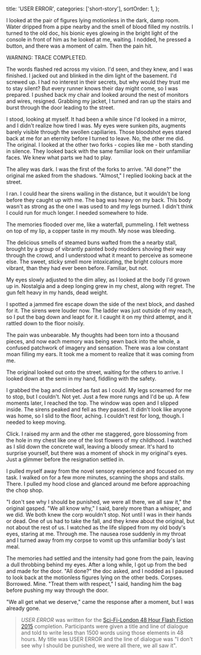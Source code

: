   title: 'USER ERROR',
  categories: ['short-story'],
  sortOrder: 1,
};

I looked at the pair of figures lying motionless in the dark, damp room. Water
dripped from a pipe nearby and the smell of blood filled my nostrils. I turned
to the old doc, his bionic eyes glowing in the bright light of the console in
front of him as he looked at me, waiting. I nodded, he pressed a button, and
there was a moment of calm. Then the pain hit.

WARNING: TRACE COMPLETED.

The words flashed red across my vision. I'd seen, and they knew, and I was
finished. I jacked out and blinked in the dim light of the basement. I'd screwed
up. I had no interest in their secrets, but why would they trust me to stay
silent? But every runner knows their day might come, so I was prepared. I pushed
back my chair and looked around the nest of monitors and wires, resigned.
Grabbing my jacket, I turned and ran up the stairs and burst through the door
leading to the street.

I stood, looking at myself. It had been a while since I'd looked in a mirror,
and I didn't realize how tired I was. My eyes were sunken pits, augments barely
visible through the swollen capiliaries. Those bloodshot eyes stared back at me
for an eternity before I turned to leave. No, the other me did. The original. I
looked at the other two forks - copies like me - both standing in silence. They
looked back with the same familiar look on their unfamiliar faces. We knew what
parts we had to play.

The alley was dark. I was the first of the forks to arrive. "All done?" the
original me asked from the shadows. "Almost," I replied looking back at the
street.

I ran. I could hear the sirens wailing in the distance, but it wouldn't be long
before they caught up with me. The bag was heavy on my back. This body wasn't as
strong as the one I was used to and my legs burned. I didn't think I could run
for much longer. I needed somewhere to hide.

The memories flooded over me, like a waterfall, pummeling. I felt wetness on top
of my lip, a copper taste in my mouth. My nose was bleeding.

The delicious smells of steamed buns wafted from the a nearby stall, brought by
a group of vibrantly painted body modders shoving their way through the crowd,
and I understood what it meant to perceive as someone else. The sweet, sticky
smell more intoxicating, the bright colours more vibrant, than they had ever
been before. Familiar, but not.

My eyes slowly adjusted to the dim alley, as I looked at the body I'd grown up
in. Nostalgia and a deep longing grew in my chest, along with regret. The gun
felt heavy in my hands, dead weight.

I spotted a jammed fire escape down the side of the next block, and dashed for
it. The sirens were louder now. The ladder was just outside of my reach, so I
put the bag down and leapt for it. I caught it on my third attempt, and it
rattled down to the floor noisily.

The pain was unbearable. My thoughts had been torn into a thousand pieces, and
now each memory was being sewn back into the whole, a confused patchwork of
imagery and sensation. There was a low constant moan filling my ears. It took me
a moment to realize that it was coming from me.

The original looked out onto the street, waiting for the others to arrive. I
looked down at the semi in my hand, fiddling with the safety.

I grabbed the bag and climbed as fast as I could. My legs screamed for me to
stop, but I couldn't. Not yet. Just a few more rungs and I'd be up. A few
moments later, I reached the top. The window was open and I slipped inside. The
sirens peaked and fell as they passed. It didn't look like anyone was home, so I
slid to the floor, aching. I couldn't rest for long, though. I needed to keep
moving.

Click. I raised my arm and the other me staggered, gore blossoming from the hole
in my chest like one of the lost flowers of my childhood. I watched as I slid
down the concrete wall, leaving a bloody smear. It's hard to surprise yourself,
but there was a moment of shock in my original's eyes. Just a glimmer before the
resignation settled in.

I pulled myself away from the novel sensory experience and focused on my task. I
walked on for a few more minutes, scanning the shops and stalls. There. I pulled
my hood close and glanced around me before approaching the chop shop.

"I don't see why I should be punished, we were all there, we all saw it," the
original gasped. "We all know why," I said, barely more than a whisper, and we
did. We both knew the corp wouldn't stop. Not until I was in their hands or
dead. One of us had to take the fall, and they knew about the original, but not
about the rest of us. I watched as the life slipped from my old body's eyes,
staring at me. Through me. The nausea rose suddenly in my throat and I turned
away from my corpse to vomit up this unfamiliar body's last meal.

The memories had settled and the intensity had gone from the pain, leaving a
dull throbbing behind my eyes. After a long while, I got up from the bed and
made for the door. "All done?" the doc asked, and I nodded as I paused to look
back at the motionless figures lying on the other beds. Corpses. Borrowed. Mine.
"Treat them with respect," I said, handing him the bag before pushing my way
through the door.

"We all get what we deserve," came the response after a moment, but I was
already gone.

> _USER ERROR_ was written for the
> [Sci-Fi-London 48 Hour Flash Fiction 2015](http://48hour.sci-fi-london.com/challenge/sfl-48-hour-flash-fiction-2015)
> completion. Participants were given a title and line of dialogue and told to
> write less than 1500 words using those elements in 48 hours. My title was USER
> ERROR and the line of dialogue was "I don't see why I should be punished, we
> were all there, we all saw it".

